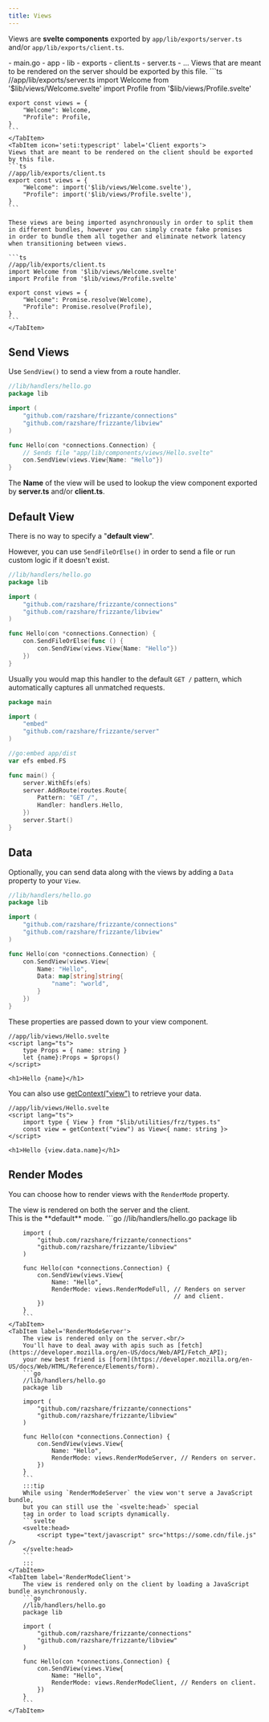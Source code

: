 ```yaml
---
title: Views
---
```



Views are **svelte components** exported by 
`app/lib/exports/server.ts` and/or `app/lib/exports/client.ts`.

<FileTree>
    - main.go
    - app
        - lib
            - exports
                - client.ts
                - server.ts
                - ...
</FileTree>

<Tabs>
    <TabItem icon='seti:typescript' label='Server exports'>
    Views that are meant to be rendered on the server should be exported by this file.
    ```ts
    //app/lib/exports/server.ts
    import Welcome from '$lib/views/Welcome.svelte'
    import Profile from '$lib/views/Profile.svelte'

    export const views = {
        "Welcome": Welcome,
        "Profile": Profile,
    }
    ```
    </TabItem>
    <TabItem icon='seti:typescript' label='Client exports'>
    Views that are meant to be rendered on the client should be exported by this file.
    ```ts
    //app/lib/exports/client.ts
    export const views = {
        "Welcome": import('$lib/views/Welcome.svelte'),
        "Profile": import('$lib/views/Profile.svelte'),
    }
    ```
    
    These views are being imported asynchronously in order to split them 
    in different bundles, however you can simply create fake promises
    in order to bundle them all together and eliminate network latency
    when transitioning between views.
    
    ```ts
    //app/lib/exports/client.ts
    import Welcome from '$lib/views/Welcome.svelte'
    import Profile from '$lib/views/Profile.svelte'

    export const views = {
        "Welcome": Promise.resolve(Welcome),
        "Profile": Promise.resolve(Profile),
    }
    ```
    </TabItem>
</Tabs>

## Send Views

Use `SendView()` to send a view from a route handler.

```go
//lib/handlers/hello.go
package lib

import (
    "github.com/razshare/frizzante/connections"
    "github.com/razshare/frizzante/libview"
)

func Hello(con *connections.Connection) {
    // Sends file "app/lib/components/views/Hello.svelte"
    con.SendView(views.View{Name: "Hello"}) 
}
```

The **Name** of the view will be used to lookup the view component exported by **server.ts** and/or **client.ts**.

## Default View

There is no way to specify a "**default view**".

However, you can use `SendFileOrElse()` in order to send a file or run custom logic if it doesn't exist.

```go
//lib/handlers/hello.go
package lib

import (
    "github.com/razshare/frizzante/connections"
    "github.com/razshare/frizzante/libview"
)

func Hello(con *connections.Connection) {
    con.SendFileOrElse(func () {
        con.SendView(views.View{Name: "Hello"})
    })
}
```

Usually you would map this handler to the default `GET /` pattern, which automatically captures
all unmatched requests.

```go
package main

import (
    "embed"
    "github.com/razshare/frizzante/server"
)

//go:embed app/dist
var efs embed.FS

func main() {
    server.WithEfs(efs)
    server.AddRoute(routes.Route{
        Pattern: "GET /", 
        Handler: handlers.Hello,
    })
    server.Start()
}
```

## Data

Optionally, you can send data along with the views by adding a `Data` property to your `View`.

```go
//lib/handlers/hello.go
package lib

import (
    "github.com/razshare/frizzante/connections"
    "github.com/razshare/frizzante/libview"
)

func Hello(con *connections.Connection) {
    con.SendView(views.View{ 
        Name: "Hello",
        Data: map[string]string{
            "name": "world",
        }
    }) 
}
```

These properties are passed down to your view component.

```svelte
//app/lib/views/Hello.svelte
<script lang="ts">
    type Props = { name: string }
    let {name}:Props = $props()
</script>

<h1>Hello {name}</h1>
```

You can also use [getContext("view")](https://svelte.dev/docs/svelte/context) to retrieve your data.

```svelte
//app/lib/views/Hello.svelte
<script lang="ts">
    import type { View } from "$lib/utilities/frz/types.ts"
    const view = getContext("view") as View<{ name: string }>
</script>

<h1>Hello {view.data.name}</h1>
```

## Render Modes

You can choose how to render views with the `RenderMode` property.

<Tabs>
    <TabItem label='RenderModeFull'>
        The view is rendered on both the server and the client.<br/>
        This is the **default** mode.
        ```go
        //lib/handlers/hello.go
        package lib

        import (
            "github.com/razshare/frizzante/connections"
            "github.com/razshare/frizzante/libview"
        )

        func Hello(con *connections.Connection) {
            con.SendView(views.View{
                Name: "Hello",
                RenderMode: views.RenderModeFull, // Renders on server 
                                                  // and client.
            })
        }
        ```
    </TabItem>
    <TabItem label='RenderModeServer'>
        The view is rendered only on the server.<br/>
        You'll have to deal away with apis such as [fetch](https://developer.mozilla.org/en-US/docs/Web/API/Fetch_API); 
        your new best friend is [form](https://developer.mozilla.org/en-US/docs/Web/HTML/Reference/Elements/form).
        ```go
        //lib/handlers/hello.go
        package lib

        import (
            "github.com/razshare/frizzante/connections"
            "github.com/razshare/frizzante/libview"
        )

        func Hello(con *connections.Connection) {
            con.SendView(views.View{
                Name: "Hello",
                RenderMode: views.RenderModeServer, // Renders on server.
            })
        }
        ```
        :::tip
        While using `RenderModeServer` the view won't serve a JavaScript bundle,
        but you can still use the `<svelte:head>` special
        tag in order to load scripts dynamically.
        ```svelte
        <svelte:head>
            <script type="text/javascript" src="https://some.cdn/file.js" />
        </svelte:head>
        ```
        :::
    </TabItem>
    <TabItem label='RenderModeClient'>
        The view is rendered only on the client by loading a JavaScript bundle asynchronously.
        ```go
        //lib/handlers/hello.go
        package lib

        import (
            "github.com/razshare/frizzante/connections"
            "github.com/razshare/frizzante/libview"
        )

        func Hello(con *connections.Connection) {
            con.SendView(views.View{
                Name: "Hello",
                RenderMode: views.RenderModeClient, // Renders on client.
            })
        }
        ```
    </TabItem>
</Tabs>
